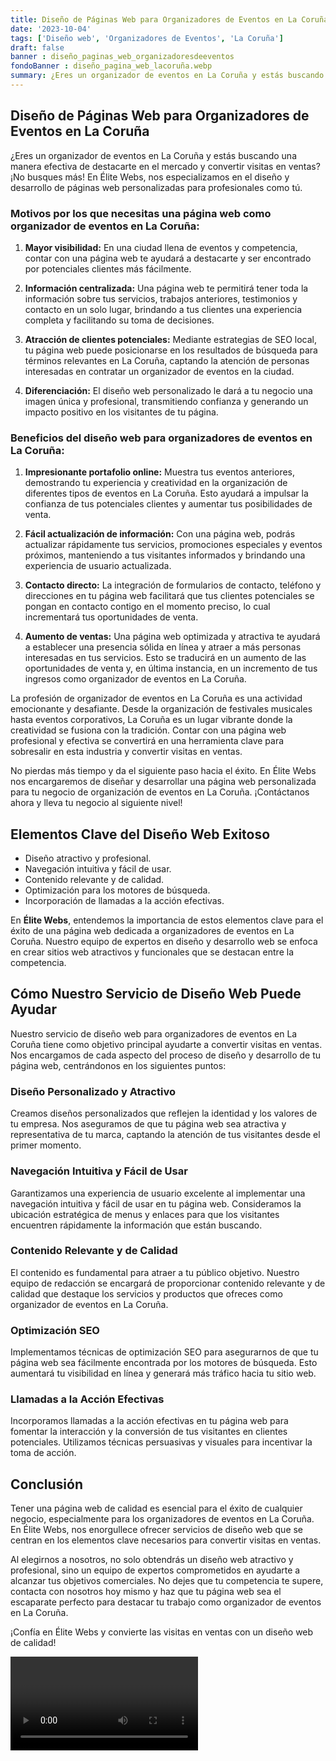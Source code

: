 ```yaml
---
title: Diseño de Páginas Web para Organizadores de Eventos en La Coruña
date: '2023-10-04'
tags: ['Diseño web', 'Organizadores de Eventos', 'La Coruña']
draft: false
banner : diseño_paginas_web_organizadoresdeeventos
fondoBanner : diseño_pagina_web_lacoruña.webp
summary: ¿Eres un organizador de eventos en La Coruña y estás buscando una manera efectiva de destacarte en el mercado y convertir visitas en ventas? ¡No busques más! En Élite Webs, nos especializamos en el diseño y desarrollo de páginas web personalizadas para profesionales como tú. 
---
```


## Diseño de Páginas Web para Organizadores de Eventos en La Coruña

¿Eres un organizador de eventos en La Coruña y estás buscando una manera efectiva de destacarte en el mercado y convertir visitas en ventas? ¡No busques más! En Élite Webs, nos especializamos en el diseño y desarrollo de páginas web personalizadas para profesionales como tú. 

### Motivos por los que necesitas una página web como organizador de eventos en La Coruña:

1. **Mayor visibilidad:** En una ciudad llena de eventos y competencia, contar con una página web te ayudará a destacarte y ser encontrado por potenciales clientes más fácilmente.

2. **Información centralizada:** Una página web te permitirá tener toda la información sobre tus servicios, trabajos anteriores, testimonios y contacto en un solo lugar, brindando a tus clientes una experiencia completa y facilitando su toma de decisiones.

3. **Atracción de clientes potenciales:** Mediante estrategias de SEO local, tu página web puede posicionarse en los resultados de búsqueda para términos relevantes en La Coruña, captando la atención de personas interesadas en contratar un organizador de eventos en la ciudad.

4. **Diferenciación:** El diseño web personalizado le dará a tu negocio una imagen única y profesional, transmitiendo confianza y generando un impacto positivo en los visitantes de tu página.

### Beneficios del diseño web para organizadores de eventos en La Coruña:

1. **Impresionante portafolio online:** Muestra tus eventos anteriores, demostrando tu experiencia y creatividad en la organización de diferentes tipos de eventos en La Coruña. Esto ayudará a impulsar la confianza de tus potenciales clientes y aumentar tus posibilidades de venta.

2. **Fácil actualización de información:** Con una página web, podrás actualizar rápidamente tus servicios, promociones especiales y eventos próximos, manteniendo a tus visitantes informados y brindando una experiencia de usuario actualizada.

3. **Contacto directo:** La integración de formularios de contacto, teléfono y direcciones en tu página web facilitará que tus clientes potenciales se pongan en contacto contigo en el momento preciso, lo cual incrementará tus oportunidades de venta.

4. **Aumento de ventas:** Una página web optimizada y atractiva te ayudará a establecer una presencia sólida en línea y atraer a más personas interesadas en tus servicios. Esto se traducirá en un aumento de las oportunidades de venta y, en última instancia, en un incremento de tus ingresos como organizador de eventos en La Coruña.

La profesión de organizador de eventos en La Coruña es una actividad emocionante y desafiante. Desde la organización de festivales musicales hasta eventos corporativos, La Coruña es un lugar vibrante donde la creatividad se fusiona con la tradición. Contar con una página web profesional y efectiva se convertirá en una herramienta clave para sobresalir en esta industria y convertir visitas en ventas.

No pierdas más tiempo y da el siguiente paso hacia el éxito. En Élite Webs nos encargaremos de diseñar y desarrollar una página web personalizada para tu negocio de organización de eventos en La Coruña. ¡Contáctanos ahora y lleva tu negocio al siguiente nivel!

<GifSeo />

<Cta />

## Elementos Clave del Diseño Web Exitoso

- Diseño atractivo y profesional.
- Navegación intuitiva y fácil de usar.
- Contenido relevante y de calidad.
- Optimización para los motores de búsqueda.
- Incorporación de llamadas a la acción efectivas.

En **Élite Webs**, entendemos la importancia de estos elementos clave para el éxito de una página web dedicada a organizadores de eventos en La Coruña. Nuestro equipo de expertos en diseño y desarrollo web se enfoca en crear sitios web atractivos y funcionales que se destacan entre la competencia.

## Cómo Nuestro Servicio de Diseño Web Puede Ayudar

Nuestro servicio de diseño web para organizadores de eventos en La Coruña tiene como objetivo principal ayudarte a convertir visitas en ventas. Nos encargamos de cada aspecto del proceso de diseño y desarrollo de tu página web, centrándonos en los siguientes puntos:

### Diseño Personalizado y Atractivo

Creamos diseños personalizados que reflejen la identidad y los valores de tu empresa. Nos aseguramos de que tu página web sea atractiva y representativa de tu marca, captando la atención de tus visitantes desde el primer momento.

### Navegación Intuitiva y Fácil de Usar

Garantizamos una experiencia de usuario excelente al implementar una navegación intuitiva y fácil de usar en tu página web. Consideramos la ubicación estratégica de menus y enlaces para que los visitantes encuentren rápidamente la información que están buscando.

### Contenido Relevante y de Calidad

El contenido es fundamental para atraer a tu público objetivo. Nuestro equipo de redacción se encargará de proporcionar contenido relevante y de calidad que destaque los servicios y productos que ofreces como organizador de eventos en La Coruña.

### Optimización SEO

Implementamos técnicas de optimización SEO para asegurarnos de que tu página web sea fácilmente encontrada por los motores de búsqueda. Esto aumentará tu visibilidad en línea y generará más tráfico hacia tu sitio web.

### Llamadas a la Acción Efectivas

Incorporamos llamadas a la acción efectivas en tu página web para fomentar la interacción y la conversión de tus visitantes en clientes potenciales. Utilizamos técnicas persuasivas y visuales para incentivar la toma de acción.

## Conclusión

Tener una página web de calidad es esencial para el éxito de cualquier negocio, especialmente para los organizadores de eventos en La Coruña. En Élite Webs, nos enorgullece ofrecer servicios de diseño web que se centran en los elementos clave necesarios para convertir visitas en ventas.

Al elegirnos a nosotros, no solo obtendrás un diseño web atractivo y profesional, sino un equipo de expertos comprometidos en ayudarte a alcanzar tus objetivos comerciales. No dejes que tu competencia te supere, contacta con nosotros hoy mismo y haz que tu página web sea el escaparate perfecto para destacar tu trabajo como organizador de eventos en La Coruña.

¡Confía en Élite Webs y convierte las visitas en ventas con un diseño web de calidad!

<Video />

<CtaBot job='Organizadores de Eventos' city='La Coruña'/>

<Gmaps query='La Coruña+españa+maps' />